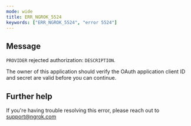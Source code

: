 ```yaml
---
mode: wide
title: ERR_NGROK_5524
keywords: ["ERR_NGROK_5524", "error 5524"]
---
```


## Message

`PROVIDER` rejected authorization: `DESCRIPTION`.

The owner of this application should verify the OAuth application client ID and secret are valid before you can continue.

## Further help

If you're having trouble resolving this error, please reach out to [support@ngrok.com](mailto:support@ngrok.com?subject=Help%20with%20ERR_NGROK_5524)
